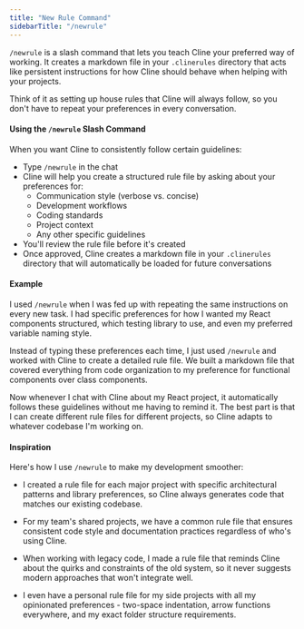 ```yaml
---
title: "New Rule Command"
sidebarTitle: "/newrule"
---
```


`/newrule` is a slash command that lets you teach Cline your preferred way of working. It creates a markdown file in your `.clinerules` directory that acts like persistent instructions for how Cline should behave when helping with your projects.

Think of it as setting up house rules that Cline will always follow, so you don't have to repeat your preferences in every conversation.

#### Using the `/newrule` Slash Command

When you want Cline to consistently follow certain guidelines:

- Type `/newrule` in the chat
- Cline will help you create a structured rule file by asking about your preferences for:
    - Communication style (verbose vs. concise)
    - Development workflows
    - Coding standards
    - Project context
    - Any other specific guidelines
- You'll review the rule file before it's created
- Once approved, Cline creates a markdown file in your `.clinerules` directory that will automatically be loaded for future conversations

#### Example

I used `/newrule` when I was fed up with repeating the same instructions on every new task. I had specific preferences for how I wanted my React components structured, which testing library to use, and even my preferred variable naming style.

Instead of typing these preferences each time, I just used `/newrule` and worked with Cline to create a detailed rule file. We built a markdown file that covered everything from code organization to my preference for functional components over class components.

Now whenever I chat with Cline about my React project, it automatically follows these guidelines without me having to remind it. The best part is that I can create different rule files for different projects, so Cline adapts to whatever codebase I'm working on.

#### Inspiration

Here's how I use `/newrule` to make my development smoother:

- I created a rule file for each major project with specific architectural patterns and library preferences, so Cline always generates code that matches our existing codebase.

- For my team's shared projects, we have a common rule file that ensures consistent code style and documentation practices regardless of who's using Cline.

- When working with legacy code, I made a rule file that reminds Cline about the quirks and constraints of the old system, so it never suggests modern approaches that won't integrate well.

- I even have a personal rule file for my side projects with all my opinionated preferences - two-space indentation, arrow functions everywhere, and my exact folder structure requirements.
